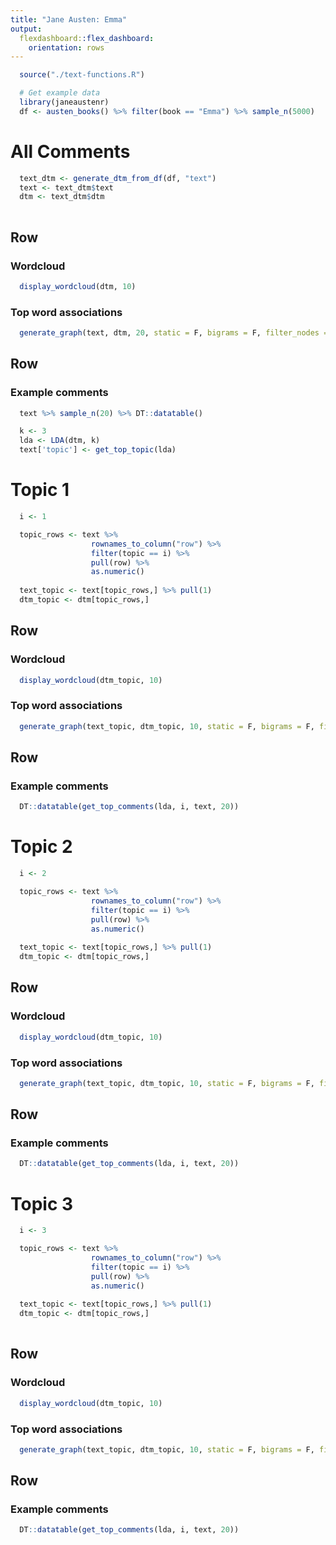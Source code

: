 ---
title: "Jane Austen: Emma"
output: 
  flexdashboard::flex_dashboard:
    orientation: rows
---


```{r}
  source("./text-functions.R")

  # Get example data
  library(janeaustenr)
  df <- austen_books() %>% filter(book == "Emma") %>% sample_n(5000)
```



All Comments
=====================================

```{r}
  text_dtm <- generate_dtm_from_df(df, "text")
  text <- text_dtm$text
  dtm <- text_dtm$dtm
  
```


Row
-------------------------------------

### Wordcloud

```{r}
  display_wordcloud(dtm, 10)
```


### Top word associations
  
```{r}
  generate_graph(text, dtm, 20, static = F, bigrams = F, filter_nodes = F)
```   




Row
-------------------------------------


### Example comments

```{r}
  text %>% sample_n(20) %>% DT::datatable()
```  





```{r}
  k <- 3 
  lda <- LDA(dtm, k)
  text['topic'] <- get_top_topic(lda)
```




Topic 1
=====================================

```{r}
  i <- 1

  topic_rows <- text %>% 
                  rownames_to_column("row") %>%
                  filter(topic == i) %>%
                  pull(row) %>%
                  as.numeric()
  
  text_topic <- text[topic_rows,] %>% pull(1)
  dtm_topic <- dtm[topic_rows,]

```


Row
-------------------------------------
  

### Wordcloud

```{r}
  display_wordcloud(dtm_topic, 10)
```


### Top word associations
  
```{r}
  generate_graph(text_topic, dtm_topic, 10, static = F, bigrams = F, filter_nodes = F)
```   



Row
-------------------------------------

  
### Example comments
  
```{r}
  DT::datatable(get_top_comments(lda, i, text, 20))
```  



Topic 2
=====================================

```{r}
  i <- 2

  topic_rows <- text %>% 
                  rownames_to_column("row") %>%
                  filter(topic == i) %>%
                  pull(row) %>%
                  as.numeric()
  
  text_topic <- text[topic_rows,] %>% pull(1)
  dtm_topic <- dtm[topic_rows,]

```


Row
-------------------------------------


### Wordcloud

```{r}
  display_wordcloud(dtm_topic, 10)
```


### Top word associations
  
```{r}
  generate_graph(text_topic, dtm_topic, 10, static = F, bigrams = F, filter_nodes = F)
```   



Row
-------------------------------------

### Example comments
  
```{r}
  DT::datatable(get_top_comments(lda, i, text, 20))
```  




Topic 3
=====================================

```{r}
  i <- 3

  topic_rows <- text %>% 
                  rownames_to_column("row") %>%
                  filter(topic == i) %>%
                  pull(row) %>%
                  as.numeric()
  
  text_topic <- text[topic_rows,] %>% pull(1)
  dtm_topic <- dtm[topic_rows,]
  
```


Row
-------------------------------------


### Wordcloud

```{r}
  display_wordcloud(dtm_topic, 10)
```


### Top word associations
  
```{r}
  generate_graph(text_topic, dtm_topic, 10, static = F, bigrams = F, filter_nodes = F)
```   



Row
-------------------------------------
  

### Example comments
  
```{r}
  DT::datatable(get_top_comments(lda, i, text, 20))
```  
